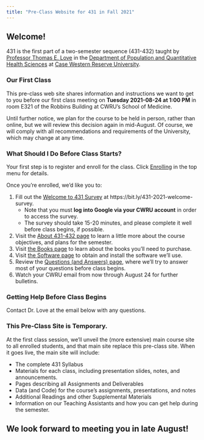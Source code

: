 ```yaml
---
title: "Pre-Class Website for 431 in Fall 2021"
---
```


## Welcome! 

431 is the first part of a two-semester sequence (431-432) taught by [Professor Thomas E. Love](about.html) in the [Department of Population and Quantitative Health Sciences](https://case.edu/medicine/pqhs/) at [Case Western Reserve University](https://case.edu/). 

### Our First Class

This pre-class web site shares information and instructions we want to get to you before our first class meeting on **Tuesday 2021-08-24 at 1:00 PM** in room E321 of the Robbins Building at CWRU's School of Medicine. 

Until further notice, we plan for the course to be held in person, rather than online, but we will review this decision again in mid-August. Of course, we will comply with all recommendations and requirements of the University, which may change at any time.

### What Should I Do Before Class Starts?

Your first step is to register and enroll for the class. Click [Enrolling](enroll.html) in the top menu for details.

Once you're enrolled, we'd like you to:

1. Fill out the [Welcome to 431 Survey](https://bit.ly/431-2021-welcome-survey) at https://bit.ly/431-2021-welcome-survey.
    - Note that you must **log into Google via your CWRU account** in order to access the survey.
    - The survey should take 15-20 minutes, and please complete it well before class begins, if possible.
2. Visit the [About 431-432 page](course.html) to learn a little more about the course objectives, and plans for the semester.
3. Visit [the Books page](books.html) to learn about the books you'll need to purchase.
4. Visit [the Software page](software.html) to obtain and install the software we'll use. 
5. Review the [Questions (and Answers) page](questions.html), where we'll try to answer most of your questions before class begins.
6. Watch your CWRU email from now through August 24 for further bulletins.

### Getting Help Before Class Begins

Contact Dr. Love at the email below with any questions.

### This Pre-Class Site is Temporary.

At the first class session, we'll unveil the (more extensive) main course site to all enrolled students, and that main site replace this pre-class site. When it goes live, the main site will include:

- The complete 431 Syllabus
- Materials for each class, including presentation slides, notes, and announcements.
- Pages describing all Assignments and Deliverables
- Data (and Code) for the course's assignments, presentations, and notes
- Additional Readings and other Supplemental Materials
- Information on our Teaching Assistants and how you can get help during the semester.

## We look forward to meeting you in late August!

